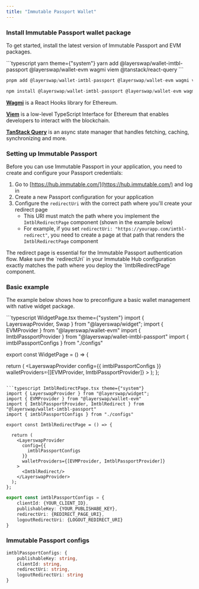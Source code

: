```yaml
---
title: "Immutable Passport Wallet"
---
```


### Install Immutable Passport wallet package

To get started, install the latest version of Immutable Passport and EVM packages.

<CodeGroup>
  ```typescript yarn theme={"system"}
  yarn add @layerswap/wallet-imtbl-passport @layerswap/wallet-evm wagmi viem @tanstack/react-query
  ```

  ```typescript pnpm theme={"system"}
  pnpm add @layerswap/wallet-imtbl-passport @layerswap/wallet-evm wagmi viem @tanstack/react-query
  ```

  ```typescript npm theme={"system"}
  npm install @layerswap/wallet-imtbl-passport @layerswap/wallet-evm wagmi viem @tanstack/react-query
  ```
</CodeGroup>

[**Wagmi**](https://wagmi.sh/) is a React Hooks library for Ethereum.

[**Viem**](https://wagmi.sh/react/guides/viem) is a low-level TypeScript Interface for Ethereum that enables developers to interact with the blockchain.

[**TanStack Query**](https://tanstack.com/query/v5) is an async state manager that handles fetching, caching, synchronizing and more.

### Setting up Immutable Passport

Before you can use Immutable Passport in your application, you need to create and configure your Passport credentials:

1. Go to [https://hub.immutable.com/](https://hub.immutable.com/) and log in
2. Create a new Passport configuration for your application
3. Configure the `redirectUri` with the correct path where you'll create your redirect page
   - This URI must match the path where you implement the `ImtblRedirectPage` component (shown in the example below)
   - For example, if you set `redirectUri: "https://yourapp.com/imtbl-redirect"`, you need to create a page at that path that renders the `ImtblRedirectPage` component

<Note>
The redirect page is essential for the Immutable Passport authentication flow. Make sure the `redirectUri` in your Immutable Hub configuration exactly matches the path where you deploy the `ImtblRedirectPage` component.
</Note>


### Basic example

The example below shows how to preconfigure a basic wallet management with native widget package.

<CodeGroup>
```typescript WidgetPage.tsx theme={"system"}
import { LayerswapProvider, Swap } from "@layerswap/widget";
import { EVMProvider } from "@layerswap/wallet-evm"
import { ImtblPassportProvider } from "@layerswap/wallet-imtbl-passport"
import { imtblPassportConfigs } from "./configs"

export const WidgetPage = () => {

  return (
    <LayerswapProvider 
      config={{
        imtblPassportConfigs
      }}
      walletProviders={[EVMProvider, ImtblPassportProvider]}
    >
      <Swap/>
    </LayerswapProvider>
  );
};
```

```typescript ImtblRedirectPage.tsx theme={"system"}
import { LayerswapProvider } from "@layerswap/widget";
import { EVMProvider } from "@layerswap/wallet-evm"
import { ImtblPassportProvider, ImtblRedirect } from "@layerswap/wallet-imtbl-passport"
import { imtblPassportConfigs } from "./configs"

export const ImtblRedirectPage = () => {

  return (
    <LayerswapProvider 
      config={{
        imtblPassportConfigs
      }}
      walletProviders={[EVMProvider, ImtblPassportProvider]}
    >
      <ImtblRedirect/>
    </LayerswapProvider>
  );
};
```

```typescript configs.ts theme={"system"}
export const imtblPassportConfigs = {
    clientId: {YOUR_CLIENT_ID},
    publishableKey: {YOUR_PUBLISHABE_KEY},
    redirectUri: {REDIRECT_PAGE_URI},
    logoutRedirectUri: {LOGOUT_REDIRECT_URI}
}
```
</CodeGroup>

### Immutable Passport configs

```TypeScript  theme={"system"}
imtblPassportConfigs: {
    publishableKey: string,
    clientId: string,
    redirectUri: string,
    logoutRedirectUri: string
}
```